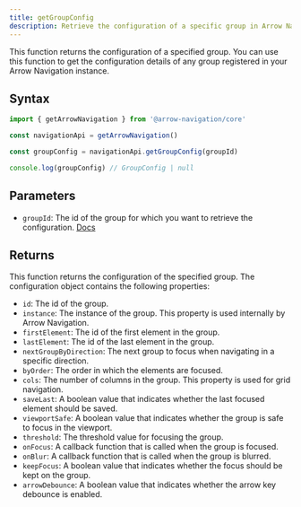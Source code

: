 ```yaml
---
title: getGroupConfig
description: Retrieve the configuration of a specific group in Arrow Navigation.
---
```


This function returns the configuration of a specified group. You can use this function to get the configuration details of any group registered in your Arrow Navigation instance.

## Syntax

```ts
import { getArrowNavigation } from '@arrow-navigation/core'

const navigationApi = getArrowNavigation()

const groupConfig = navigationApi.getGroupConfig(groupId)

console.log(groupConfig) // GroupConfig | null
```

## Parameters

- `groupId`: The id of the group for which you want to retrieve the configuration. [Docs](/docs/core/api/register-group)

## Returns

This function returns the configuration of the specified group. The configuration object contains the following properties:


- `id`: The id of the group.
- `instance`: The instance of the group. This property is used internally by Arrow Navigation.
- `firstElement`: The id of the first element in the group.
- `lastElement`: The id of the last element in the group.
- `nextGroupByDirection`: The next group to focus when navigating in a specific direction.
- `byOrder`: The order in which the elements are focused.
- `cols`: The number of columns in the group. This property is used for grid navigation.
- `saveLast`: A boolean value that indicates whether the last focused element should be saved.
- `viewportSafe`: A boolean value that indicates whether the group is safe to focus in the viewport.
- `threshold`: The threshold value for focusing the group.
- `onFocus`: A callback function that is called when the group is focused.
- `onBlur`: A callback function that is called when the group is blurred.
- `keepFocus`: A boolean value that indicates whether the focus should be kept on the group.
- `arrowDebounce`: A boolean value that indicates whether the arrow key debounce is enabled.
